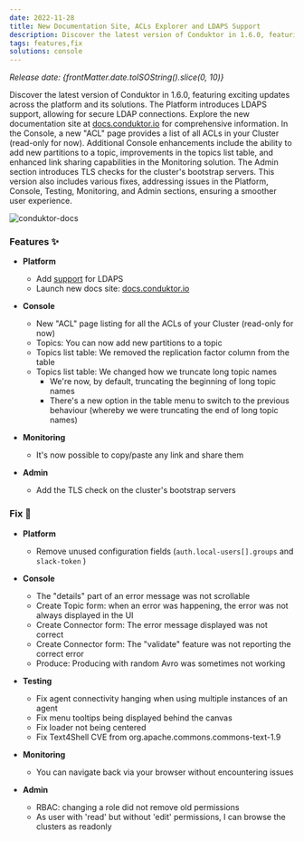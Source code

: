 ```yaml
---
date: 2022-11-28
title: New Documentation Site, ACLs Explorer and LDAPS Support
description: Discover the latest version of Conduktor in 1.6.0, featuring exciting updates across the platform and its solutions.
tags: features,fix
solutions: console
---
```


*Release date: {frontMatter.date.toISOString().slice(0, 10)}*

<!-- markdown-link-check-disable -->

Discover the latest version of Conduktor in 1.6.0, featuring exciting updates across the platform and its solutions. The Platform introduces LDAPS support, allowing for secure LDAP connections. Explore the new documentation site at [docs.conduktor.io](https://docs.conduktor.io/platform/configuration/user-authentication/configure-sso/#ldaps) for comprehensive information. In the Console, a new "ACL" page provides a list of all ACLs in your Cluster (read-only for now). Additional Console enhancements include the ability to add new partitions to a topic, improvements in the topics list table, and enhanced link sharing capabilities in the Monitoring solution. The Admin section introduces TLS checks for the cluster's bootstrap servers. This version also includes various fixes, addressing issues in the Platform, Console, Testing, Monitoring, and Admin sections, ensuring a smoother user experience.

<!-- markdown-link-check-enable -->

![conduktor-docs](https://user-images.githubusercontent.com/2573301/204318254-3b8b6e9b-c5e9-40a8-ad49-58f73d936397.png)

### Features ✨

- **Platform**
  <!-- markdown-link-check-disable -->

  - Add [support](https://docs.conduktor.io/platform/configuration/user-authentication/configure-sso/#ldaps) for LDAPS
  - Launch new docs site: [docs.conduktor.io](https://docs.conduktor.io)
  <!-- markdown-link-check-enable -->

- **Console**

  - New "ACL" page listing for all the ACLs of your Cluster (read-only for now)
  - Topics: You can now add new partitions to a topic
  - Topics list table: We removed the replication factor column from the table
  - Topics list table: We changed how we truncate long topic names
    - We're now, by default, truncating the beginning of long topic names
    - There's a new option in the table menu to switch to the previous behaviour (whereby we were truncating the end of long topic names)

- **Monitoring**

  - It's now possible to copy/paste any link and share them

- **Admin**
  - Add the TLS check on the cluster's bootstrap servers

### Fix 🔨

- **Platform**

  - Remove unused configuration fields (`auth.local-users[].groups` and `slack-token` )

- **Console**

  - The "details" part of an error message was not scrollable
  - Create Topic form: when an error was happening, the error was not always displayed in the UI
  - Create Connector form: The error message displayed was not correct
  - Create Connector form: The "validate" feature was not reporting the correct error
  - Produce: Producing with random Avro was sometimes not working

- **Testing**

  - Fix agent connectivity hanging when using multiple instances of an agent
  - Fix menu tooltips being displayed behind the canvas
  - Fix loader not being centered
  - Fix Text4Shell CVE from org.apache.commons.commons-text-1.9

- **Monitoring**

  - You can navigate back via your browser without encountering issues

- **Admin**
  - RBAC: changing a role did not remove old permissions
  - As user with 'read' but without 'edit' permissions, I can browse the clusters as readonly
